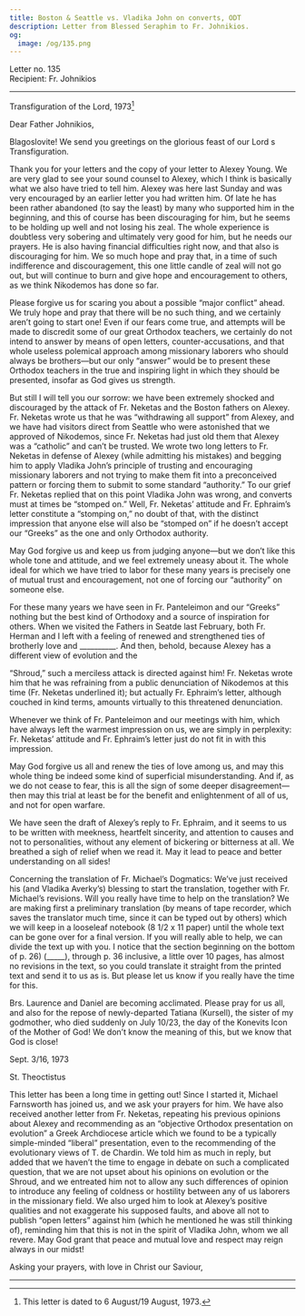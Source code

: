 ```yaml
---
title: Boston & Seattle vs. Vladika John on converts, ODT
description: Letter from Blessed Seraphim to Fr. Johnikios.
og:
  image: /og/135.png
---
```


<div style={{textAlign:'right', fontFamily:'monospace'}}>Letter no. 135</div>
<div style={{textAlign:'left', fontFamily:'monospace'}}>Recipient: Fr. Johnikios</div>

---

Transfiguration of the Lord, 1973[^1]

Dear Father Johnikios,

Blagoslovite! We send you greetings on the glorious feast of our Lord s Transfiguration.

Thank you for your letters and the copy of your letter to Alexey Young. We are very glad to see your sound counsel to Alexey, which I think is basically what we also have tried to tell him. Alexey was here last Sunday and was very encouraged by an earlier letter you had written him. Of late he has been rather abandoned (to say the least) by many who supported him in the beginning, and this of course has been discouraging for him, but he seems to be holding up well and not losing his zeal. The whole experience is doubtless very sobering and ultimately very good for him, but he needs our prayers. He is also having financial difficulties right now, and that also is discouraging for him. We so much hope and pray that, in a time of such indifference and discouragement, this one little candle of zeal will not go out, but will continue to burn and give hope and encouragement to others, as we think Nikodemos has done so far.

Please forgive us for scaring you about a possible “major conflict” ahead. We truly hope and pray that there will be no such thing, and we certainly aren’t going to start one! Even if our fears come true, and attempts will be made to discredit some of our great Orthodox teachers, we certainly do not intend to answer by means of open letters, counter-accusations, and that whole useless polemical approach among missionary laborers who should always be brothers—but our only “answer” would be to present these Orthodox teachers in the true and inspiring light in which they should be presented, insofar as God gives us strength.

But still I will tell you our sorrow: we have been extremely shocked and discouraged by the attack of Fr. Neketas and the Boston fathers on Alexey. Fr. Neketas wrote us that he was “withdrawing all support” from Alexey, and we have had visitors direct from Seattle who were astonished that we approved of Nikodemos, since Fr. Neketas had just old them that Alexey was a “catholic” and can’t be trusted. We wrote two long letters to Fr. Neketas in defense of Alexey (while admitting his mistakes) and begging him to apply Vladika John’s principle of trusting and encouraging missionary laborers and not trying to make them fit into a preconceived pattern or forcing them to submit to some standard “authority.” To our grief Fr. Neketas replied that on this point Vladika John was wrong, and converts must at times be “stomped on.” Well, Fr. Neketas’ attitude and Fr. Ephraim’s letter constitute a “stomping on,” no doubt of that, with the distinct impression that anyone else will also be “stomped on” if he doesn’t accept our “Greeks” as the one and only Orthodox authority.

May God forgive us and keep us from judging anyone—but we don’t like this whole tone and attitude, and we feel extremely uneasy about it. The whole ideal for which we have tried to labor for these many years is precisely one of mutual trust and encouragement, not one of forcing our “authority” on someone else.

For these many years we have seen in Fr. Panteleimon and our “Greeks” nothing but the best kind of Orthodoxy and a source of inspiration for others. When we visited the Fathers in Seatde last February, both Fr. Herman and I left with a feeling of renewed and strengthened ties of brotherly love and __________. And then, behold, because Alexey has a different view of evolution and the

“Shroud,” such a merciless attack is directed against him! Fr. Neketas wrote him that he was refraining from a public denunciation of Nikodemos at this time (Fr. Neketas underlined it); but actually Fr. Ephraim’s letter, although couched in kind terms, amounts virtually to this threatened denunciation.

Whenever we think of Fr. Panteleimon and our meetings with him, which have always left the warmest impression on us, we are simply in perplexity: Fr. Neketas’ attitude and Fr. Ephraim’s letter just do not fit in with this impression.

May God forgive us all and renew the ties of love among us, and may this whole thing be indeed some kind of superficial misunderstanding. And if, as we do not cease to fear, this is all the sign of some deeper disagreement—then may this trial at least be for the benefit and enlightenment of all of us, and not for open warfare.

We have seen the draft of Alexey’s reply to Fr. Ephraim, and it seems to us to be written with meekness, heartfelt sincerity, and attention to causes and not to personalities, without any element of bickering or bitterness at all. We breathed a sigh of relief when we read it. May it lead to peace and better understanding on all sides!

Concerning the translation of Fr. Michael’s Dogmatics: We’ve just received his (and Vladika Averky’s) blessing to start the translation, together with Fr. Michael’s revisions. Will you really have time to help on the translation? We are making first a preliminary translation (by means of tape recorder, which saves the translator much time, since it can be typed out by others) which we will keep in a looseleaf notebook (8 1/2 x 11 paper) until the whole text can be gone over for a final version. If you will really able to help, we can divide the text up with you. I notice that the section beginning on the bottom of p. 26) (_____), through p. 36 inclusive, a little over 10 pages, has almost no revisions in the text, so you could translate it straight from the printed text and send it to us as is. But please let us know if you really have the time for this.

Brs. Laurence and Daniel are becoming acclimated. Please pray for us all, and also for the repose of newly-departed Tatiana (Kursell), the sister of my godmother, who died suddenly on July 10/23, the day of the Konevits Icon of the Mother of God! We don’t know the meaning of this, but we know that God is close!

Sept. 3/16, 1973

St. Theoctistus

This letter has been a long time in getting out! Since I started it, Michael Farnsworth has joined us, and we ask your prayers for him. We have also received another letter from Fr. Neketas, repeating his previous opinions about Alexey and recommending as an “objective Orthodox presentation on evolution” a Greek Archdiocese article which we found to be a typically simple-minded “liberal” presentation, even to the recommending of the evolutionary views of T. de Chardin. We told him as much in reply, but added that we haven’t the time to engage in debate on such a complicated question, that we are not upset about his opinions on evolution or the Shroud, and we entreated him not to allow any such differences of opinion to introduce any feeling of coldness or hostility between any of us laborers in the missionary field. We also urged him to look at Alexey’s positive qualities and not exaggerate his supposed faults, and above all not to publish “open letters” against him (which he mentioned he was still thinking of), reminding him that this is not in the spirit of Vladika John, whom we all revere. May God grant that peace and mutual love and respect may reign always in our midst!

Asking your prayers, with love in Christ our Saviour,

---

[^1]: This letter is dated to 6 August/19 August, 1973.
